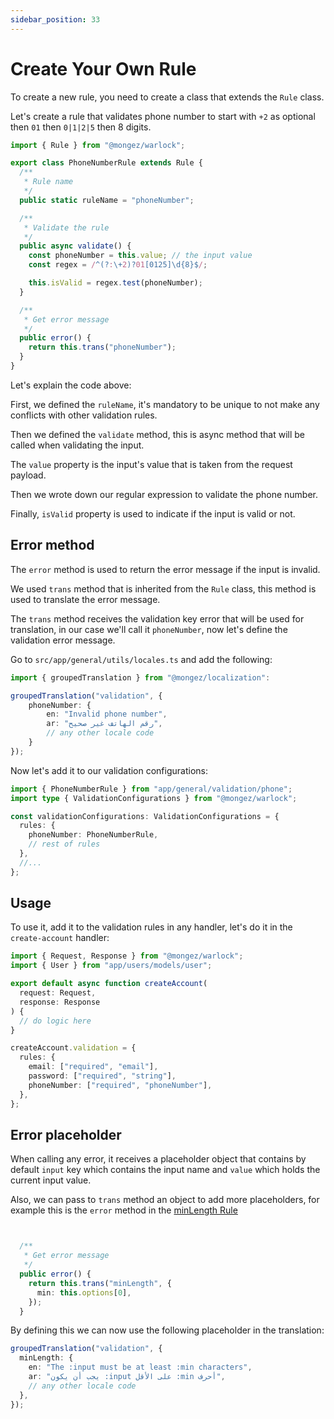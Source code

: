 ```yaml
---
sidebar_position: 33
---
```


# Create Your Own Rule

To create a new rule, you need to create a class that extends the `Rule` class.

Let's create a rule that validates phone number to start with `+2` as optional then `01` then `0|1|2|5` then 8 digits.

```ts title="src/app/general/validation/phone.ts"
import { Rule } from "@mongez/warlock";

export class PhoneNumberRule extends Rule {
  /**
   * Rule name
   */
  public static ruleName = "phoneNumber";

  /**
   * Validate the rule
   */
  public async validate() {
    const phoneNumber = this.value; // the input value
    const regex = /^(?:\+2)?01[0125]\d{8}$/;

    this.isValid = regex.test(phoneNumber);
  }

  /**
   * Get error message
   */
  public error() {
    return this.trans("phoneNumber");
  }
}
```

Let's explain the code above:

First, we defined the `ruleName`, it's mandatory to be unique to not make any conflicts with other validation rules.

Then we defined the `validate` method, this is async method that will be called when validating the input.

The `value` property is the input's value that is taken from the request payload.

Then we wrote down our regular expression to validate the phone number.

Finally, `isValid` property is used to indicate if the input is valid or not.

## Error method

The `error` method is used to return the error message if the input is invalid.

We used `trans` method that is inherited from the `Rule` class, this method is used to translate the error message.

The `trans` method receives the validation key error that will be used for translation, in our case we'll call it `phoneNumber`, now let's define the validation error message.

Go to `src/app/general/utils/locales.ts` and add the following:

```ts title="src/app/general/utils/locales.ts"
import { groupedTranslation } from "@mongez/localization":

groupedTranslation("validation", {
    phoneNumber: {
        en: "Invalid phone number",
        ar: "رقم الهاتف غير صحيح",
        // any other locale code
    }
});
```

Now let's add it to our validation configurations:

```ts title="src/config/validation.ts"
import { PhoneNumberRule } from "app/general/validation/phone";
import type { ValidationConfigurations } from "@mongez/warlock";

const validationConfigurations: ValidationConfigurations = {
  rules: {
    phoneNumber: PhoneNumberRule,
    // rest of rules
  },
  //...
};
```

## Usage

To use it, add it to the validation rules in any handler, let's do it in the `create-account` handler:

```ts title="src/app/users/controllers/auth/create-account.ts"
import { Request, Response } from "@mongez/warlock";
import { User } from "app/users/models/user";

export default async function createAccount(
  request: Request,
  response: Response
) {
  // do logic here
}

createAccount.validation = {
  rules: {
    email: ["required", "email"],
    password: ["required", "string"],
    phoneNumber: ["required", "phoneNumber"],
  },
};
```

## Error placeholder

When calling any error, it receives a placeholder object that contains by default `input` key which contains the input name and `value` which holds the current input value.

Also, we can pass to `trans` method an object to add more placeholders, for example this is the `error` method in the [minLength Rule](./min-length)

```ts


  /**
   * Get error message
   */
  public error() {
    return this.trans("minLength", {
      min: this.options[0],
    });
  }
```

By defining this we can now use the following placeholder in the translation:

```ts
groupedTranslation("validation", {
  minLength: {
    en: "The :input must be at least :min characters",
    ar: "يجب أن يكون :input على الأقل :min أحرف",
    // any other locale code
  },
});
```
